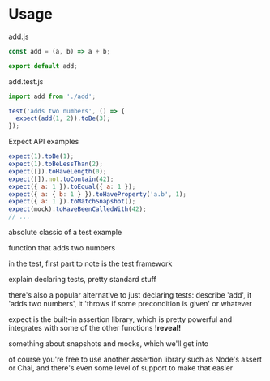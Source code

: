 

<Slide>

# Usage

<Split>

<div>

<div style={{margin:'1rem'}}>
<span style={{fontFamily: 'monospace'}}>add.js</span>

```js
const add = (a, b) => a + b;

export default add;
```

</div>

<div style={{margin:'1rem'}}>
<span style={{fontFamily: 'monospace'}}>add.test.js</span>

```js
import add from './add';

test('adds two numbers', () => {
  expect(add(1, 2)).toBe(3);
});
```

</div>

</div>

<Appear>

<div>

Expect API examples

```js
expect(1).toBe(1);
expect(1).toBeLessThan(2);
expect([]).toHaveLength(0);
expect([]).not.toContain(42);
expect({ a: 1 }).toEqual({ a: 1 });
expect({ a: { b: 1 } }).toHaveProperty('a.b', 1);
expect({ a: 1 }).toMatchSnapshot();
expect(mock).toHaveBeenCalledWith(42);
// ...
```

</div>

</Appear>

</Split>

</Slide>

<Notes>

absolute classic of a test example

function that adds two numbers

in the test, first part to note is the test framework

explain declaring tests, pretty standard stuff

there's also a popular alternative to just declaring tests: describe 'add', it 'adds two numbers', it 'throws if some precondition is given' or whatever

expect is the built-in assertion library, which is pretty powerful and integrates with some of the other functions **!reveal!**

something about snapshots and mocks, which we'll get into

of course you're free to use another assertion library such as Node's assert or Chai, and there's even some level of support to make that easier

</Notes>
